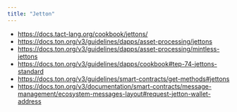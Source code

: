 ```yaml
---
title: "Jetton"
---
```


- https://docs.tact-lang.org/cookbook/jettons/
- https://docs.ton.org/v3/guidelines/dapps/asset-processing/jettons
- https://docs.ton.org/v3/guidelines/dapps/asset-processing/mintless-jettons
- https://docs.ton.org/v3/guidelines/dapps/cookbook#tep-74-jettons-standard
- https://docs.ton.org/v3/guidelines/smart-contracts/get-methods#jettons
- https://docs.ton.org/v3/documentation/smart-contracts/message-management/ecosystem-messages-layout#request-jetton-wallet-address
